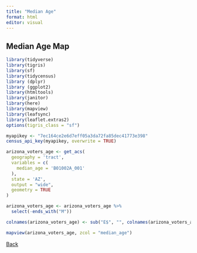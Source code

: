 ```yaml
---
title: "Median Age"
format: html
editor: visual
---
```


## Median Age Map

```r
library(tidyverse)
library(tigris)
library(sf)
library(tidycensus)
library (dplyr)
library (ggplot2)
library(htmltools)
library(janitor)
library(here)
library(mapview)
library(leafsync)
library(leaflet.extras2)
options(tigris_class = "sf")
```

```r
myapikey <- "7ec164ce2e6d7eff05a3da72fa85dec41773e398"
census_api_key(myapikey, overwrite = TRUE)
```

```r
arizona_voters_age <- get_acs(
  geography = 'tract',
  variables = c( 
    median_age = 'B01002A_001'
  ),
  state = 'AZ',
  output = "wide",
  geometry = TRUE
)
```

```r
arizona_voters_age <- arizona_voters_age %>%
  select(-ends_with("M"))

colnames(arizona_voters_age) <- sub("E$", "", colnames(arizona_voters_age))
```

```r
mapview(arizona_voters_age, zcol = "median_age")
```

[Back](https://nmisetic.github.io/arizona_test/)
